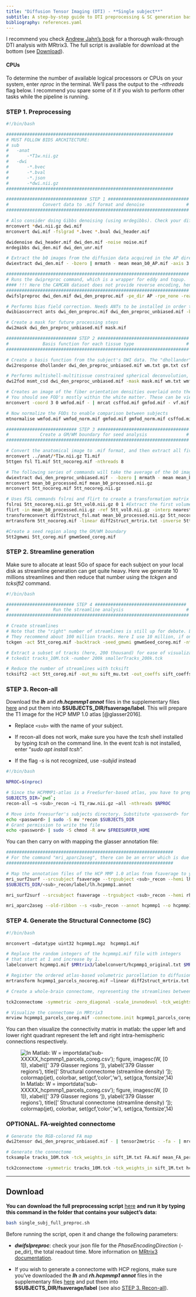```yaml
---
title: "Diffusion Tensor Imaging (DTI) - **Single subject**"
subtitle: A step-by-step guide to DTI preprocessing & SC generation based on MRtrix3
bibliography: references.yaml
---
```


I recommend you check [Andrew Jahn's book](https://andysbrainbook.readthedocs.io/en/latest/MRtrix/MRtrix_Introduction.html) for a thorough walk-through DTI analysis with MRtrix3. The full script is available for download at the bottom (see [Download]).

#### CPUs

To determine the number of available logical processors or CPUs on your system, enter *nproc* in the terminal. We'll pass the output to the *-nthreads* flag below. I recommend you spare some of it if you wish to perform other tasks while the pipeline is running.

### STEP 1. Preprocessing

``` bash
#!/bin/bash

################################################################
# MUST FOLLOW BIDS ARCHITECTURE:
# sub
# 	-anat
# 	 	-*T1w.nii.gz
# 	-dwi
# 	 	-*.bvec
# 	 	-*.bval
# 	 	-*.json
# 	 	-*dwi.nii.gz
################################################################

############################### STEP 1 ###############################
#             Convert data to .mif format and denoise                #
######################################################################

# Also consider doing Gibbs denoising (using mrdegibbs). Check your diffusion data for ringing artifacts before deciding whether to use it
mrconvert *dwi.nii.gz dwi.mif 
mrconvert dwi.mif -fslgrad *.bvec *.bval dwi_header.mif 

dwidenoise dwi_header.mif dwi_den.mif -noise noise.mif 
mrdegibbs dwi_den.mif dwi_den_unr.mif 

# Extract the b0 images from the diffusion data acquired in the AP direction
dwiextract dwi_den.mif - -bzero | mrmath - mean mean_b0_AP.mif -axis 3 

######################################################################
# Runs the dwipreproc command, which is a wrapper for eddy and topup.
#### !!! Here the CAMCAN dataset does not provide reverse encoding, hence -rpe_none !!!
######################################################################
dwifslpreproc dwi_den.mif dwi_den_preproc.mif -pe_dir AP -rpe_none -readout_time 0.0342002 -eddy_options " --slm=linear --data_is_shelled" -nthreads 8

# Performs bias field correction. Needs ANTs to be installed in order to use the "ants" option (use "fsl" otherwise)
dwibiascorrect ants dwi_den_preproc.mif dwi_den_preproc_unbiased.mif -bias bias.mif 

# Create a mask for future processing steps
dwi2mask dwi_den_preproc_unbiased.mif mask.mif 

########################### STEP 2 ###################################
#             Basis function for each tissue type                    #
######################################################################

# Create a basis function from the subject's DWI data. The "dhollander" function is best used for multi-shell acquisitions; it will estimate different basis functions for each tissue type. For single-shell acquisition, use the "tournier" function instead
dwi2response dhollander dwi_den_preproc_unbiased.mif wm.txt gm.txt csf.txt -voxels voxels.mif 

# Performs multishell-multitissue constrained spherical deconvolution, using the basis functions estimated above
dwi2fod msmt_csd dwi_den_preproc_unbiased.mif -mask mask.mif wm.txt wmfod.mif gm.txt gmfod.mif csf.txt csffod.mif 

# Creates an image of the fiber orientation densities overlaid onto the estimated tissues (Blue=WM; Green=GM; Red=CSF)
# You should see FOD's mostly within the white matter. These can be viewed later with the command "mrview vf.mif -odf.load_sh wmfod.mif"
mrconvert -coord 3 0 wmfod.mif - | mrcat csffod.mif gmfod.mif - vf.mif 

# Now normalize the FODs to enable comparison between subjects
mtnormalise wmfod.mif wmfod_norm.mif gmfod.mif gmfod_norm.mif csffod.mif csffod_norm.mif -mask mask.mif 

########################### STEP 3 ###################################
#            Create a GM/WM boundary for seed analysis               #
######################################################################

# Convert the anatomical image to .mif format, and then extract all five tissue catagories (1=GM; 2=Subcortical GM; 3=WM; 4=CSF; 5=Pathological tissue)
mrconvert ../anat/*T1w.nii.gz T1.mif 
5ttgen fsl T1.mif 5tt_nocoreg.mif -nthreads 8 

# The following series of commands will take the average of the b0 images (which have the best contrast), convert them and the 5tt image to NIFTI format, and use it for coregistration.
dwiextract dwi_den_preproc_unbiased.mif - -bzero | mrmath - mean mean_b0_processed.mif -axis 3 
mrconvert mean_b0_processed.mif mean_b0_processed.nii.gz 
mrconvert 5tt_nocoreg.mif 5tt_nocoreg.nii.gz 

# Uses FSL commands fslroi and flirt to create a transformation matrix for regisitration between the tissue map and the b0 images
fslroi 5tt_nocoreg.nii.gz 5tt_vol0.nii.gz 0 1 #Extract the first volume of the 5tt dataset (since flirt can only use 3D images, not 4D images)
flirt -in mean_b0_processed.nii.gz -ref 5tt_vol0.nii.gz -interp nearestneighbour -dof 6 -omat diff2struct_fsl.mat
transformconvert diff2struct_fsl.mat mean_b0_processed.nii.gz 5tt_nocoreg.nii.gz flirt_import diff2struct_mrtrix.txt 
mrtransform 5tt_nocoreg.mif -linear diff2struct_mrtrix.txt -inverse 5tt_coreg.mif 

#Create a seed region along the GM/WM boundary
5tt2gmwmi 5tt_coreg.mif gmwmSeed_coreg.mif 
```

### STEP 2. Streamline generation

Make sure to allocate at least 5Go of space for each subject on your local disk as streamline generation can get quite heavy. Here we generate 10 millions streamlines and then reduce that number using the *tckgen* and *tcksift2* command.

``` bash
#!/bin/bash

########################## STEP 4 ###################################
#                 Run the streamline analysis                        #
######################################################################

# Create streamlines
# Note that the "right" number of streamlines is still up for debate. Last I read from the MRtrix documentation,
# They recommend about 100 million tracks. Here I use 10 million, if only to save time. Read their papers and then make a decision
tckgen -act 5tt_coreg.mif -backtrack -seed_gmwmi gmwmSeed_coreg.mif -nthreads 8 -maxlength 250 -cutoff 0.06 -select 10000k wmfod_norm.mif tracks_10M.tck 

# Extract a subset of tracks (here, 200 thousand) for ease of visualization
# tckedit tracks_10M.tck -number 200k smallerTracks_200k.tck

# Reduce the number of streamlines with tcksift
tcksift2 -act 5tt_coreg.mif -out_mu sift_mu.txt -out_coeffs sift_coeffs.txt -nthreads 8 tracks_10M.tck wmfod_norm.mif sift_1M.txt 
```

### STEP 3. Recon-all

Download the ***lh*** and ***rh.hcpmmp1 annot*** files in the supplementary files [here](https://osf.io/fkyht/#!) and put them into **\$SUBJECTS_DIR/fsaverage/label**. This will prepare the T1 image for the HCP MMP 1.0 atlas [@glasser2016].

-   Replace `<sub>` with the name of your subject.

-   If recon-all does not work, make sure you have the *tcsh* shell installed by typing *tcsh* on the command line. In the event *tcsh* is not installed, enter "*sudo apt install tcsh".*

-   If the flag *-s* is not recognized, use -*subjid* instead

``` bash
#!/bin/bash

NPROC=$(nproc)

# Since the HCPMMP1-atlas is a FreeSurfer-based atlas, you have to preprocess the T1 image in FreeSurfer. This will take several hours to complete.
SUBJECTS_DIR=`pwd`;
recon-all –s <sub>_recon –i T1_raw.nii.gz –all -nthreads $NPROC

# Move into freesurfer's subjects directory. Substitute <password> for your UNIX password
echo <password> | sudo -S mv *recon $SUBJECTS_DIR
# Grant permission to write the file
echo <password> | sudo -S chmod -R a+w $FREESURFER_HOME
```

You can then carry on with mapping the glasser annotation file:

``` bash
################################################################
# For the command "mri_aparc2aseg", there can be an error which is due to the way multithreading is handled. Just rerun the command manually until it works or use a single thread
################################################################

# Map the annotation files of the HCP MMP 1.0 atlas from fsaverage to your subject for both hemispheres:
mri_surf2surf --srcsubject fsaverage --trgsubject <sub>_recon --hemi lh --sval-annot $SUBJECTS_DIR/fsaverage/label/lh.hcpmmp1.annot --tval
$SUBJECTS_DIR/<sub>_recon/label/lh.hcpmmp1.annot

mri_surf2surf --srcsubject fsaverage --trgsubject <sub>_recon --hemi rh --sval-annot $SUBJECTS_DIR/fsaverage/label/rh.hcpmmp1.annot --tval $SUBJECTS_DIR/<sub>_recon/label/rh.hcpmmp1.annot

mri_aparc2aseg --old-ribbon --s <sub>_recon --annot hcpmmp1 --o hcpmmp1.mgz --nthreads $NPROC/2
```

### STEP 4. Generate the Structural Connectome (SC)

``` bash
#!/bin/bash

mrconvert –datatype uint32 hcpmmp1.mgz  hcpmmp1.mif

# Replace the random integers of the hcpmmp1.mif file with integers
# that start at 1 and increase by 1.
labelconvert hcpmmp1.mif $MRtrix3/labelconvert/hcpmmp1_original.txt $MRtrix3/labelconvert/hcpmmp1_ordered.txt hcpmmp1_parcels_nocoreg.mif

# Register the ordered atlas-based volumetric parcellation to diffusion space.
mrtransform hcpmmp1_parcels_nocoreg.mif –linear diff2struct_mrtrix.txt –inverse –datatype uint32 hcpmmp1_parcels_coreg.mif

# Create a whole-brain connectome, representing the streamlines between each parcellation pair in the atlas (in this case, 379x379). The "symmetric" option will make the lower diagonal the same as the upper diagonal, and the "scale_invnodevol" option will scale the connectome by the inverse of the size of the node

tck2connectome -symmetric -zero_diagonal -scale_invnodevol -tck_weights_in sift_1M.txt tracks_10M.tck hcpmmp1_parcels_coreg.mif <sub>_hcpmmp1_parcels_coreg.csv -out_assignment assignments_IN_hcpmmp1_parcels_coreg.csv

# Visualize the connectome in MRtrix3
mrview hcpmmp1_parcels_coreg.mif -connectome.init hcpmmp1_parcels_coreg.mif -connectome.load sub*.csv
```

You can then visualize the connectivity matrix in matlab: the upper left and lower right quadrant represent the left and right intra-hemispheric connections respectively.\

![In Matlab: W = importdata('sub-XXXXX_hcpmmp1_parcels_coreg.csv'); figure, imagesc(W, \[0 1\]), xlabel(\[' 379 Glasser regions '\]), ylabel('379 Glasser regions'), title(\[' Structural connectome (streamline density) '\]); colormap(jet), colorbar, set(gcf,'color','w'), set(gca,'fontsize',14)](/images/SC.png){fig-align="center"}

### OPTIONAL. FA-weighted connectome

``` bash
# Generate the RGB-colored FA map
dwi2tensor dwi_den_preproc_unbiased.mif - | tensor2metric - -fa - | mrcalc - -abs FA.mif

# Generate the connectome
tcksample tracks_10M.tck -tck_weights_in sift_1M.txt FA.mif mean_FA_per_streamline.csv -stat_tck mean

tck2connectome -symmetric tracks_10M.tck -tck_weights_in sift_1M.txt hcpmmp1_parcels_coreg.mif mean_FA_connectome.csv -scale_file mean_FA_per_streamline.csv -stat_edge mean
```

------------------------------------------------------------------------

## Download

**You can download the full preprocessing script** [here](https://github.com/ClementGuichet/clementguichet.github.io/blob/main/content/downloads/single_subj_full_preproc.sh) **and run it by typing this command in the folder that contains your subject's data:**

``` bash
bash single_subj_full_preproc.sh
```

Before running the script, open it and change the following parameters:

-   ***dwifslpreproc***: check your json file for the *PhaseEncodingDirection* (-pe_dir), the total readout time. More information on [MRtrix3 documentation](https://www.mrtrix.org/documentation/).

-   If you wish to generate a connectome with HCP regions, make sure you've downloaded the ***lh*** and ***rh.hcpmmp1 annot*** files in the supplementary files [here](https://osf.io/fkyht/#!) and put them into **\$SUBJECTS_DIR/fsaverage/label** (see also [STEP 3. Recon-all]).
